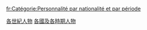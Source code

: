 [[Category:各世紀人物|]]
[[Category:各國及各時期人物|]]

[[fr:Catégorie:Personnalité_par_nationalité_et_par_période|fr:Catégorie:Personnalité par nationalité et par période]]